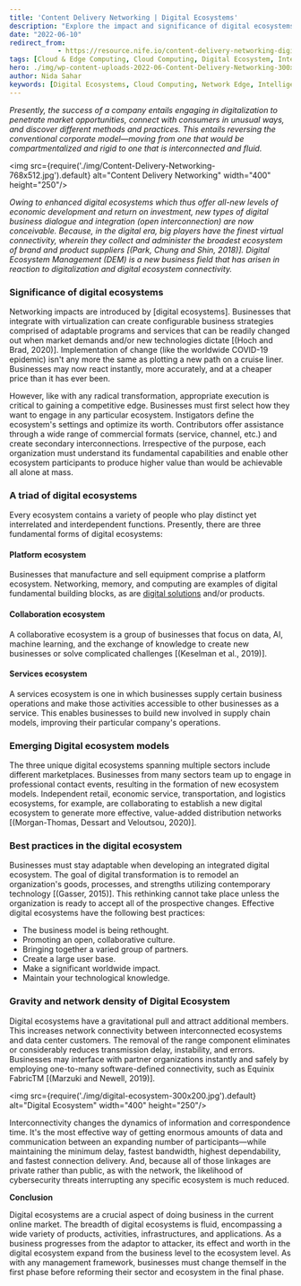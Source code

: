 ```yaml
---
title: 'Content Delivery Networking | Digital Ecosystems'
description: "Explore the impact and significance of digital ecosystems in modern business, including the different types and best practices for leveraging these systems effectively."
date: "2022-06-10"
redirect_from: 
            - https://resource.nife.io/content-delivery-networking-digital-ecosystems/
tags: [Cloud & Edge Computing, Cloud Computing, Digital Ecosystem, Intelligent Edge, Network Edge, Networking, Nife]
hero: ./img/wp-content-uploads-2022-06-Content-Delivery-Networking-300x200.jpg
author: Nida Sahar
keywords: [Digital Ecosystems, Cloud Computing, Network Edge, Intelligent Edge, Best Practices, Digital Transformation]
---
```


_Presently, the success of a company entails engaging in digitalization to penetrate market opportunities, connect with consumers in unusual ways, and discover different methods and practices. This entails reversing the conventional corporate model—moving from one that would be compartmentalized and rigid to one that is interconnected and fluid._

<img src={require('./img/Content-Delivery-Networking-768x512.jpg').default} alt="Content Delivery Networking" width="400" height="250"/>
<br/>



_Owing to enhanced digital ecosystems which thus offer all-new levels of economic development and return on investment, new types of digital business dialogue and integration (open interconnection) are now conceivable. Because, in the digital era, big players have the finest virtual connectivity, wherein they collect and administer the broadest ecosystem of brand and product suppliers [(Park, Chung and Shin, 2018)]. Digital Ecosystem Management (DEM) is a new business field that has arisen in reaction to digitalization and digital ecosystem connectivity._

### **Significance of digital ecosystems**

Networking impacts are introduced by [digital ecosystems]. Businesses that integrate with virtualization can create configurable business strategies comprised of adaptable programs and services that can be readily changed out when market demands and/or new technologies dictate [(Hoch and Brad, 2020)]. Implementation of change (like the worldwide COVID-19 epidemic) isn't any more the same as plotting a new path on a cruise liner. Businesses may now react instantly, more accurately, and at a cheaper price than it has ever been.

However, like with any radical transformation, appropriate execution is critical to gaining a competitive edge. Businesses must first select how they want to engage in any particular ecosystem. Instigators define the ecosystem's settings and optimize its worth. Contributors offer assistance through a wide range of commercial formats (service, channel, etc.) and create secondary interconnections. Irrespective of the purpose, each organization must understand its fundamental capabilities and enable other ecosystem participants to produce higher value than would be achievable all alone at mass.

### **A triad of digital ecosystems**

Every ecosystem contains a variety of people who play distinct yet interrelated and interdependent functions. Presently, there are three fundamental forms of digital ecosystems:

#### **Platform ecosystem**

Businesses that manufacture and sell equipment comprise a platform ecosystem. Networking, memory, and computing are examples of digital fundamental building blocks, as are [digital solutions](https://docs.nife.io/) and/or products.

#### **Collaboration ecosystem**

A collaborative ecosystem is a group of businesses that focus on data, AI, machine learning, and the exchange of knowledge to create new businesses or solve complicated challenges [(Keselman et al., 2019)].

#### **Services ecosystem**

A services ecosystem is one in which businesses supply certain business operations and make those activities accessible to other businesses as a service. This enables businesses to build new involved in supply chain models, improving their particular company's operations.

### **Emerging Digital ecosystem models**

The three unique digital ecosystems spanning multiple sectors include different marketplaces. Businesses from many sectors team up to engage in professional contact events, resulting in the formation of new ecosystem models. Independent retail, economic service, transportation, and logistics ecosystems, for example, are collaborating to establish a new digital ecosystem to generate more effective, value-added distribution networks [(Morgan-Thomas, Dessart and Veloutsou, 2020)].

### **Best practices in the digital ecosystem**

Businesses must stay adaptable when developing an integrated digital ecosystem. The goal of digital transformation is to remodel an organization's goods, processes, and strengths utilizing contemporary technology [(Gasser, 2015)]. This rethinking cannot take place unless the organization is ready to accept all of the prospective changes. Effective digital ecosystems have the following best practices:

- The business model is being rethought.
- Promoting an open, collaborative culture.
- Bringing together a varied group of partners.
- Create a large user base.
- Make a significant worldwide impact.
- Maintain your technological knowledge.

### **Gravity and network density of Digital Ecosystem**

Digital ecosystems have a gravitational pull and attract additional members. This increases network connectivity between interconnected ecosystems and data center customers. The removal of the range component eliminates or considerably reduces transmission delay, instability, and errors. Businesses may interface with partner organizations instantly and safely by employing one-to-many software-defined connectivity, such as Equinix FabricTM [(Marzuki and Newell, 2019)].

<img src={require('./img/digital-ecosystem-300x200.jpg').default} alt="Digital Ecosystem" width="400" height="250"/>
<br/>



Interconnectivity changes the dynamics of information and correspondence time. It's the most effective way of getting enormous amounts of data and communication between an expanding number of participants—while maintaining the minimum delay, fastest bandwidth, highest dependability, and fastest connection delivery. And, because all of those linkages are private rather than public, as with the network, the likelihood of cybersecurity threats interrupting any specific ecosystem is much reduced.

**Conclusion**

Digital ecosystems are a crucial aspect of doing business in the current online market. The breadth of digital ecosystems is fluid, encompassing a wide variety of products, activities, infrastructures, and applications. As a business progresses from the adaptor to attacker, its effect and worth in the digital ecosystem expand from the business level to the ecosystem level. As with any management framework, businesses must change themself in the first phase before reforming their sector and ecosystem in the final phase.
